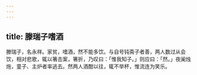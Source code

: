 ```yaml
---
---
---
```

title: 滕瑞子嗜酒
---



滕瑞子，名永祥。家贫，嗜酒，然不能多饮。与自号钝斋子者善，两人数过从会饮，相对悲歌，辄以箸击案，箸折，乃叹曰：「惟我知子。」则应曰：「然。」夜阑烛炧，童子、主炉者率逃去。然两人酒酣以往，辄不举杯，惟流连为笑乐。